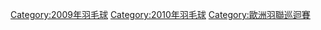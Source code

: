 {{Catmore}}

[[Category:2009年羽毛球|Category:2009年羽毛球]]
[[Category:2010年羽毛球|Category:2010年羽毛球]]
[[Category:歐洲羽聯巡迴賽|Category:歐洲羽聯巡迴賽]]